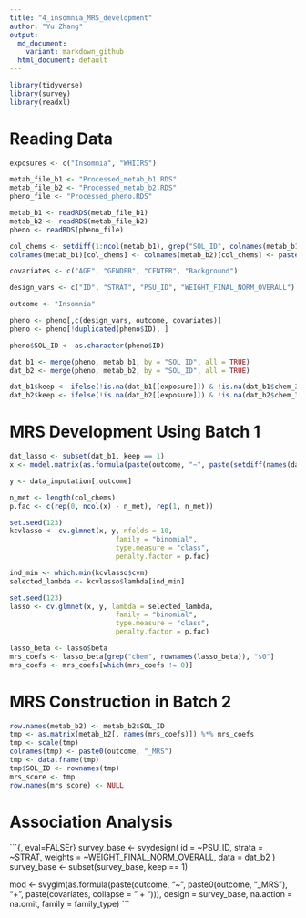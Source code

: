 ```yaml
---
title: "4_insomnia_MRS_development"
author: "Yu Zhang"
output:
  md_document:
    variant: markdown_github
  html_document: default
---
```


```r
library(tidyverse)
library(survey)
library(readxl)
```

# Reading Data
```r
exposures <- c("Insomnia", "WHIIRS")

metab_file_b1 <- "Processed_metab_b1.RDS"
metab_file_b2 <- "Processed_metab_b2.RDS"
pheno_file <- "Processed_pheno.RDS"

metab_b1 <- readRDS(metab_file_b1)
metab_b2 <- readRDS(metab_file_b2)
pheno <- readRDS(pheno_file)

col_chems <- setdiff(1:ncol(metab_b1), grep("SOL_ID", colnames(metab_b1)))
colnames(metab_b1)[col_chems] <- colnames(metab_b2)[col_chems] <- paste0("chem_", colnames(metab_b1)[col_chems])

covariates <- c("AGE", "GENDER", "CENTER", "Background")

design_vars <- c("ID", "STRAT", "PSU_ID", "WEIGHT_FINAL_NORM_OVERALL")

outcome <- "Insomnia"

pheno <- pheno[,c(design_vars, outcome, covariates)]
pheno <- pheno[!duplicated(pheno$ID), ]

pheno$SOL_ID <- as.character(pheno$ID)

dat_b1 <- merge(pheno, metab_b1, by = "SOL_ID", all = TRUE)
dat_b2 <- merge(pheno, metab_b2, by = "SOL_ID", all = TRUE)

dat_b1$keep <- ifelse(!is.na(dat_b1[[exposure]]) & !is.na(dat_b1$chem_35), 1, 0)
dat_b2$keep <- ifelse(!is.na(dat_b2[[exposure]]) & !is.na(dat_b2$chem_35), 1, 0)
```

# MRS Development Using Batch 1
```r
dat_lasso <- subset(dat_b1, keep == 1)
x <- model.matrix(as.formula(paste(outcome, "~", paste(setdiff(names(dat_lasso), c("SOL_ID", outcome)), collapse = "+"))), data = dat_lasso)

y <- data_imputation[,outcome]

n_met <- length(col_chems)
p.fac <- c(rep(0, ncol(x) - n_met), rep(1, n_met))

set.seed(123)
kcvlasso <- cv.glmnet(x, y, nfolds = 10,
                          family = "binomial",
                          type.measure = "class",
                          penalty.factor = p.fac)

ind_min <- which.min(kcvlasso$cvm)
selected_lambda <- kcvlasso$lambda[ind_min]

set.seed(123)
lasso <- cv.glmnet(x, y, lambda = selected_lambda,
                          family = "binomial",
                          type.measure = "class",
                          penalty.factor = p.fac)

lasso_beta <- lasso$beta
mrs_coefs <- lasso_beta[grep("chem", rownames(lasso_beta)), "s0"]
mrs_coefs <- mrs_coefs[which(mrs_coefs != 0)]
```

# MRS Construction in Batch 2
```r
row.names(metab_b2) <- metab_b2$SOL_ID
tmp <- as.matrix(metab_b2[, names(mrs_coefs)]) %*% mrs_coefs
tmp <- scale(tmp)
colnames(tmp) <- paste0(outcome, "_MRS")
tmp <- data.frame(tmp)
tmp$SOL_ID <- rownames(tmp)
mrs_score <- tmp
row.names(mrs_score) <- NULL
```

# Association Analysis
```{, eval=FALSEr}
survey_base <- svydesign(
  id = ~PSU_ID, strata = ~STRAT,
  weights = ~WEIGHT_FINAL_NORM_OVERALL,
  data = dat_b2
)
survey_base <- subset(survey_base, keep == 1)

mod <- svyglm(as.formula(paste(outcome, "~", paste0(outcome, "_MRS"), "+", paste(covariates, collapse = " + "))),
                design = survey_base,
                na.action = na.omit,
                family = family_type)
```













